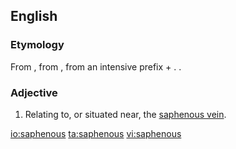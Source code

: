 ==English==

===Etymology===
From {{etyl|ar}} {{attention|ar}}{{rfscript|Arabic}}{{term||safīn||tr=safīn|the saphenous veins of the leg|lang=ar}}, from {{etyl|grc}} {{term|σαφηνής||plain, visible|lang=grc|sc=polytonic}}, from {{term|σα-||lang=grc|sc=polytonic}} an intensive prefix + {{term|φαίνεσθαι||to show, appear|lang=grc|sc=polytonic}}. .

===Adjective===
{{en-adj|-}}

# {{anatomy}} Relating to, or situated near, the [[saphenous vein]].

[[io:saphenous]]
[[ta:saphenous]]
[[vi:saphenous]]